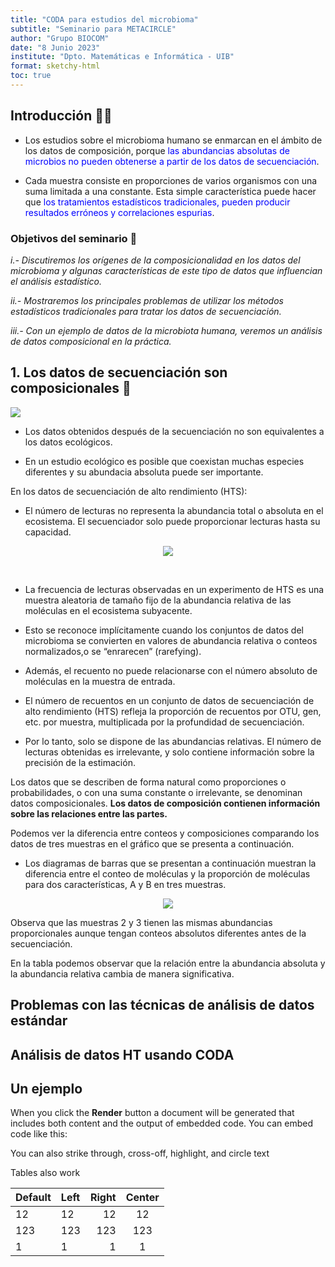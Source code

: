 ```yaml
---
title: "CODA para estudios del microbioma"
subtitle: "Seminario para METACIRCLE"
author: "Grupo BIOCOM"
date: "8 Junio 2023"
institute: "Dpto. Matemáticas e Informática - UIB"
format: sketchy-html
toc: true
---
```


## Introducción 👋🏻

-   Los estudios sobre el microbioma humano se enmarcan en el ámbito de los datos de composición, porque <font color="blue"> las abundancias absolutas de microbios no pueden obtenerse a partir de los datos de secuenciación</font>.

-   Cada muestra consiste en proporciones de varios organismos con una suma limitada a una constante. Esta simple característica puede hacer que <font color="blue"> los tratamientos estadísticos tradicionales, pueden producir resultados erróneos y correlaciones espurias</font>.

### Objetivos del seminario 🎯

*i.- Discutiremos los orígenes de la composicionalidad en los datos del microbioma y algunas características de este tipo de datos que influencian el análisis estadístico.*

*ii.- Mostraremos los principales problemas de utilizar los métodos estadísticos tradicionales para tratar los datos de secuenciación.*

*iii.- Con un ejemplo de datos de la microbiota humana, veremos un análisis de datos composicional en la práctica.*

## 1. Los datos de secuenciación son composicionales  🤯

![](images/frontiers.PNG)

-   Los datos obtenidos después de la secuenciación no son equivalentes a los [datos ecológicos]{.cross}.

-   En un estudio ecológico es posible que coexistan muchas especies diferentes y su abundacia absoluta puede ser importante.

En los datos de secuenciación de alto rendimiento ([HTS]{.highlight}):

-   El número de lecturas no representa la abundancia total o absoluta en el ecosistema. El secuenciador solo puede proporcionar [lecturas hasta su capacidad]{.highlight}.

<center>![](images/poblacion.PNG)</center>

<br>


- La frecuencia de lecturas observadas en un experimento de HTS es una muestra aleatoria de tamaño fijo de la abundancia relativa de las moléculas en el ecosistema subyacente.


- Esto se reconoce implícitamente cuando los conjuntos de datos del microbioma se convierten en valores de abundancia relativa o conteos normalizados,o se "enrarecen" (rarefying).

- Además, el recuento no puede relacionarse con el número absoluto de moléculas en la muestra de entrada.


-   El [número de recuentos en un conjunto de datos]{.highlight} de secuenciación de alto rendimiento (HTS) refleja la proporción de recuentos por OTU, gen, etc. por muestra, multiplicada por la profundidad de secuenciación.


-   Por lo tanto, solo se dispone de las [abundancias relativas]{.circle}. El número de lecturas obtenidas es irrelevante, y solo contiene información sobre la precisión de la estimación.

::: box
<p class="text-danger">

Los datos que se describen de forma natural como proporciones o probabilidades, o con una suma constante o irrelevante, se denominan datos composicionales. **Los datos de composición contienen información sobre las relaciones entre las partes.**

</p>
:::

Podemos ver la diferencia entre conteos y composiciones comparando los datos de tres muestras en el gráfico que se presenta a continuación.

-   Los diagramas de barras que se presentan a continuación muestran la diferencia entre el conteo de moléculas y la proporción de moléculas para dos características, A y B en tres muestras.

<center>![](images/abundancias_relativas.PNG)</center>

Observa que las muestras 2 y 3 tienen las mismas abundancias proporcionales aunque tengan conteos absolutos diferentes antes de la secuenciación.

En la tabla podemos observar que la relación entre la abundancia absoluta y la abundancia relativa cambia de manera significativa.

## 

## Problemas con las técnicas de análisis de datos estándar

## Análisis de datos HT usando CODA

## Un ejemplo

When you click the **Render** button a document will be generated that includes both content and the output of embedded code. You can embed code like this:

<!-- Hasta aquí -->

You can also [strike through]{.strike}, [cross-off]{.cross}, [highlight]{.highlight}, and [circle]{.circle} text

Tables also work

| Default | Left | Right | Center |
|---------|:-----|------:|:------:|
| 12      | 12   |    12 |   12   |
| 123     | 123  |   123 |  123   |
| 1       | 1    |     1 |   1    |
